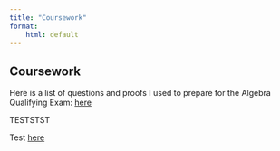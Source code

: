 ```yaml
---
title: "Coursework"
format:
    html: default
---
```


## Coursework

Here is a list of questions and proofs I used to prepare for the Algebra Qualifying Exam: <a href="C:\Users\jacob\Destop\Grad-School\Algebra_Qual_Questions\algebra_qual_questions.pdf"> here </a>

TESTSTST

Test <a href="../../Grad-School/Algebra_Qual_Questions\algebra_qual_questions.pdf"> here </a>